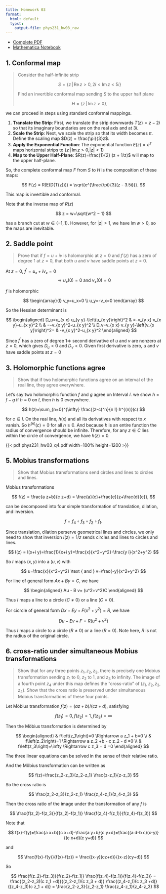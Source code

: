 ```yaml
---
title: Homework 03
format:
  html: default
  typst:
    output-file: phys231_hw03_raw
---
```


::: {.content-visible when-format="html"}
- [Complete PDF](./phys231_hw03_final.pdf)
- [Mathematica Notebook](./phys231_hw03.nb)
:::

## 1. Conformal map

> Consider the half-infinite strip
>
> $$
> S = \{z \,|\, \text{Re}\, z > 0, 2i < \text{Im}\, z < 5i \}
> $$
>
> Find an invertible conformal map sending $S$ to the upper half plane
>
> $$
> H = \{z \,|\, \text{Im}\, z > 0 \},
> $$

we can proceed in steps using standard conformal mappings.

1. **Translate the Strip**: First, we translate the strip downwards $T(z) = z - 2i$ so that its imaginary boundaries are on the real axis and at $3i$.
2. **Scale the Strip**: Next, we scale the strip so that its width becomes $\pi$. Define the scaling map $D(z) = \frac{\pi}{3}z$.
3. **Apply the Exponential Function**: The exponential function $E(z)=e^z$ maps horizontal strips to $\{z \,|\,\text{Im}\, z > 0, |z| > 1 \}$
4. **Map to the Upper Half-Plane**: $R(z)=\frac{1}{2} (z + 1/z)$ will map to the upper half-plane.

So, the complete conformal map $F$ from $S$ to $H$ is the composition of these maps:

$$
F(z) = R(E(D(T(z)))) = \sqrt{e^{\frac{\pi}{3}(z - 3.5i)}}.
$$

This map is invertible and conformal.

Note that the inverse map of $R(z)$

$$
z = w+\sqrt{w^2 − 1}
$$

has a branch cut at $w ∈ (−1, 1)$. However, for $|z| > 1$, we have $\text{Im}\, w > 0$, so the maps are inevitable.

## 2. Saddle point

> Prove that if $f = u + iv$ is holomorphic at $z = 0$ and $f'(z)$ has a zero of degree 1 at $z = 0$, that both $u$ and $v$ have saddle points at $z = 0$.

At $z=0$, $f^{\prime}=u_x+i v_x=0$
$$
\Rightarrow u_x(0)=0 \text { and } v_x(0)=0
$$

$f$ is holomorphic

$$
\begin{array}{l}
v_y=u_x=0 \\
u_y=-v_x=0
\end{array}
$$

So the Hessian determinant is

$$
\begin{aligned}
D_u=u_{x x} u_{y y}-\left(u_{x y}\right)^2 & =-v_{y x} v_{x y}-u_{x y}^2 \\
& =-v_{x y}^2-u_{x y}^2 \\
D_v=v_{x x} v_{y y}-\left(v_{x y}\right)^2= & -v_{x y}^2-u_{x y}^2
\end{aligned}
$$

Since $f^{\prime}$ has a zero of degree $1 \Rightarrow$ second derivative of $u$ and $v$ are nonzero at $z=0$, which gives $D_u<0$ and $D_\nu<0$. Given first derivative is zero, $u$ and $v$ have saddle points at $z=0$

## 3. Holomorphic functions agree

> Show that if two holomorphic functions agree on an interval of the real line, they agree everywhere.

Let's say two holomorphic function $f$ and $g$ agree on Interval $I$. we show $h=f-g$ if $h \equiv 0$ on $I$, then $h$ is 0 everywhere.

$$
h(z)=\sum_{n=0}^{\infty} \frac{(z-c)^n}{n !} h^{(n)}(c)
$$

for $c \in I$. On the real line, $h(x)$ and all its derivatives with respect to $x$ vanish. So $h^{(n)}(c) =0$ for all  $n\ge0$. And because $h$ is an entire function the radius of convergence should be infinite. Therefore, for any $z ∈ C$ lies within the circle of convergence, we have $h(z) = 0$.

{{< pdf phys231_hw03_q4.pdf width=100% height=1200 >}}

## 5. Mobius transformations

> Show that Mobius transformations send circles and lines to circles and lines.

Mobius transformations

$$
f(z) = \frac{a z+b}{c z+d} = \frac{a}{c}+\frac{e}{z+\frac{d}{c}},
$$

can be decomposed into four simple transformation of translation, dilation, and inversion.

$$
f=f_4 \circ f_3 \circ f_2 \circ f_1 .
$$

Since translation, dilation perserve geometrical lines and circles, we only need to show that inversion $I(z)=1/z$ sends circles and lines to circles and lines.

$$
I(z) = I(x+i y)=\frac{1}{x+i y}=\frac{x}{x^2+y^2}-\frac{y i}{x^2+y^2}
$$

So $I$ maps $(x, y)$ into a $(u, v)$ with

$$
u=\frac{x}{x^2+y^2} \text { and } v=\frac{-y}{x^2+y^2}
$$

For line of general form $Ax+By=C$, we have

$$
\begin{aligned}
Au - B v= (u^2+v^2)C
\end{aligned}
$$

Thus $I$ maps a line to a circle ($C \neq 0$) or a line ($C = 0$).

For cicrcle of general form $D x+E y+F\left(x^2+y^2\right)=R$, we have

$$
D u -E v + F = R\left(u^2+v^2\right)
$$

Thus $I$ maps a circle to a circle ($R \neq 0$) or a line ($R = 0$). Note here, $R$ is not the radius of the original circle.

## 6. cross-ratio under simultaneous Mobius transformations

> Show that for any three points $z_1, z_2, z_3$, there is precisely one Mobius transformation sending $z_1$ to 0, $z_2$ to 1, and $z_3$ to infinity. The image of a fourth point $z_4$ under this map defines the "cross-ratio" of $\left(z_1, z_2, z_3, z_4\right)$. Show that the cross ratio is preserved under simultaneous Mobius transformations of these four points.

Let Möbius transformation $f(z) = (a z+b) /(c z+d)$, satisfying

$$
f\left(z_1\right)=0, f\left(z_2\right)=1, f\left(z_3\right)=\infty
$$

Then the Möbius transformation is determined by

$$
\begin{aligned}
& f\left(z_1\right)=0 \Rightarrow a z_1 + b=0 \\
& f\left(z_2\right)=1 \Rightarrow a z_2 +b - c z_2 - d =0 \\
& f\left(z_3\right)=\infty \Rightarrow c z_3 + d =0
\end{aligned}
$$

The three linear equations can be solved in the sense of their relative ratio.

And the Möbius transformation can be written as

$$
f(z)=\frac{z_2-z_3}{z_2-z_1} \frac{z-z_1}{z-z_3}
$$

So the cross ratio is 

$$
\frac{z_2-z_3}{z_2-z_1} \frac{z_4-z_1}{z_4-z_3}
$$

Then the cross ratio of the image under the transformation of any $f$ is

$$
\frac{f(z_2)-f(z_3)}{f(z_2)-f(z_1)} \frac{f(z_4)-f(z_1)}{f(z_4)-f(z_3)}
$$

Note that

$$
f(x)-f(y)=\frac{a x+b}{c x+d}-\frac{a y+b}{c y+d}=\frac{(a d-b c)(x-y)}{(c x+d)(c y+d)}
$$

and

$$
\frac{f(x)-f(y)}{f(x)-f(z)} = \frac{(x-y)(cz+d)}{(x-z)(cy+d)}
$$

So

$$
\frac{f(z_2)-f(z_3)}{f(z_2)-f(z_1)} \frac{f(z_4)-f(z_1)}{f(z_4)-f(z_3)} = 
\frac{(z_2-z_3)(c z_1 +d)}{(z_2-z_1)(c z_3 + d)} \frac{(z_4-z_1)(c z_3 +d)}{(z_4-z_3)(c z_1 + d)}
= \frac{z_2-z_3}{z_2-z_1} \frac{z_4-z_1}{z_4-z_3}
$$